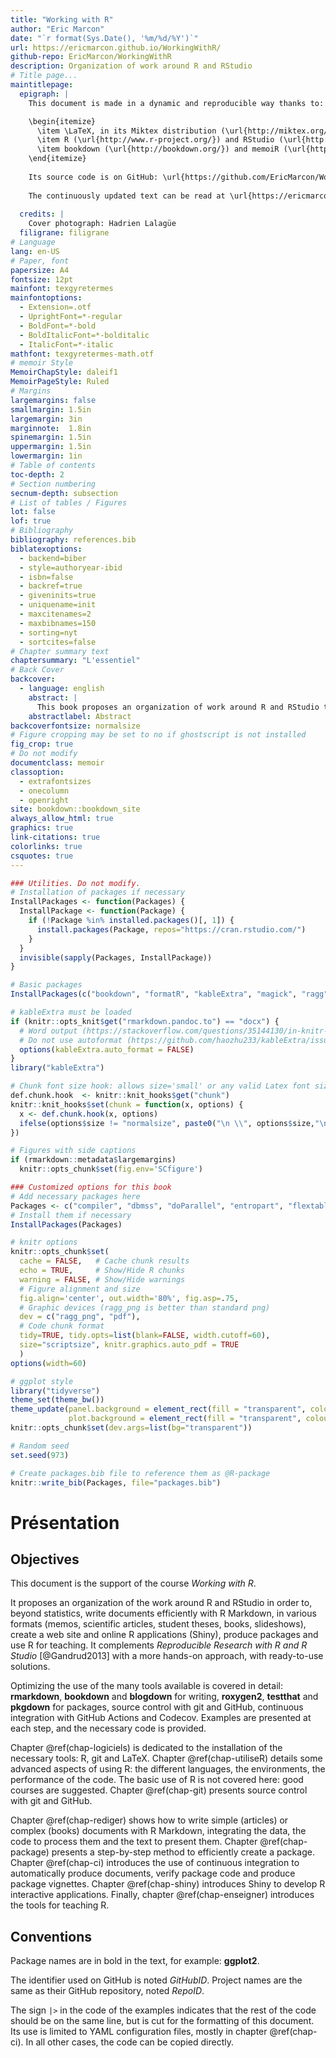 ```yaml
--- 
title: "Working with R"
author: "Eric Marcon"
date: "`r format(Sys.Date(), '%m/%d/%Y')`"
url: https://ericmarcon.github.io/WorkingWithR/
github-repo: EricMarcon/WorkingWithR
description: Organization of work around R and RStudio
# Title page...
maintitlepage:
  epigraph: |
    This document is made in a dynamic and reproducible way thanks to:

    \begin{itemize}
      \item \LaTeX, in its Miktex distribution (\url{http://miktex.org/}) and the memoir class (\url{http://www.ctan.org/pkg/memoir}).
      \item R (\url{http://www.r-project.org/}) and RStudio (\url{http://www.rstudio.com/})
      \item bookdown (\url{http://bookdown.org/}) and memoiR (\url{https://ericmarcon.github.io/memoiR/})
    \end{itemize}
    
    Its source code is on GitHub: \url{https://github.com/EricMarcon/WorkingWithR/}.
    
    The continuously updated text can be read at \url{https://ericmarcon.github.io/WorkingWithR/}.
    
  credits: |
    Cover photograph: Hadrien Lalagüe
  filigrane: filigrane
# Language
lang: en-US
# Paper, font
papersize: A4
fontsize: 12pt
mainfont: texgyretermes
mainfontoptions:
  - Extension=.otf
  - UprightFont=*-regular
  - BoldFont=*-bold
  - BoldItalicFont=*-bolditalic
  - ItalicFont=*-italic
mathfont: texgyretermes-math.otf
# memoir Style
MemoirChapStyle: daleif1
MemoirPageStyle: Ruled
# Margins
largemargins: false 
smallmargin: 1.5in
largemargin: 3in
marginnote:  1.8in
spinemargin: 1.5in
uppermargin: 1.5in
lowermargin: 1in
# Table of contents
toc-depth: 2
# Section numbering
secnum-depth: subsection
# List of tables / Figures
lot: false
lof: true
# Bibliography
bibliography: references.bib
biblatexoptions:
  - backend=biber
  - style=authoryear-ibid
  - isbn=false
  - backref=true
  - giveninits=true
  - uniquename=init
  - maxcitenames=2
  - maxbibnames=150
  - sorting=nyt
  - sortcites=false
# Chapter summary text
chaptersummary: "L'essentiel"
# Back Cover
backcover:
  - language: english
    abstract: |
      This book proposes an organization of work around R and RStudio to, beyond statistics, write documents efficiently with R Markdown, in various formats (memos, scientific articles, student theses, books, slideshows), create its website and online R applications (Shiny), produce packages and use R for teaching.
    abstractlabel: Abstract
backcoverfontsize: normalsize
# Figure cropping may be set to no if ghostscript is not installed
fig_crop: true
# Do not modify
documentclass: memoir
classoption:
  - extrafontsizes
  - onecolumn
  - openright
site: bookdown::bookdown_site
always_allow_html: true
graphics: true
link-citations: true
colorlinks: true
csquotes: true
---
```


<!-- Mandatory command to copy the "Take Home Message" icon in HTML--> 
<img src="images/trombone.png" alt="image" hidden/>

```r
### Utilities. Do not modify.
# Installation of packages if necessary
InstallPackages <- function(Packages) {
  InstallPackage <- function(Package) {
    if (!Package %in% installed.packages()[, 1]) {
      install.packages(Package, repos="https://cran.rstudio.com/")
    }
  }
  invisible(sapply(Packages, InstallPackage))
}

# Basic packages
InstallPackages(c("bookdown", "formatR", "kableExtra", "magick", "ragg"))

# kableExtra must be loaded 
if (knitr::opts_knit$get("rmarkdown.pandoc.to") == "docx") {
  # Word output (https://stackoverflow.com/questions/35144130/in-knitr-how-can-i-test-for-if-the-output-will-be-pdf-or-word)
  # Do not use autoformat (https://github.com/haozhu233/kableExtra/issues/308)
  options(kableExtra.auto_format = FALSE)
}
library("kableExtra")

# Chunk font size hook: allows size='small' or any valid Latex font size in chunk options
def.chunk.hook  <- knitr::knit_hooks$get("chunk")
knitr::knit_hooks$set(chunk = function(x, options) {
  x <- def.chunk.hook(x, options)
  ifelse(options$size != "normalsize", paste0("\n \\", options$size,"\n\n", x, "\n\n \\normalsize"), x)
})

# Figures with side captions
if (rmarkdown::metadata$largemargins)
  knitr::opts_chunk$set(fig.env='SCfigure')
```

```r
### Customized options for this book
# Add necessary packages here
Packages <- c("compiler", "dbmss", "doParallel", "entropart", "flextable", "foreach", "gridExtra", "htmlwidgets", "magrittr", "microbenchmark", "parallel", "profvis", "pryr", "ragg", "R6", "Rcpp", "RcppParallel", "secret", "spatstat", "targets", "testthat", "tidyverse", "usethis", "visNetwork")
# Install them if necessary
InstallPackages(Packages)

# knitr options
knitr::opts_chunk$set(
  cache = FALSE,   # Cache chunk results
  echo = TRUE,     # Show/Hide R chunks
  warning = FALSE, # Show/Hide warnings
  # Figure alignment and size
  fig.align='center', out.width='80%', fig.asp=.75,
  # Graphic devices (ragg_png is better than standard png)
  dev = c("ragg_png", "pdf"),
  # Code chunk format
  tidy=TRUE, tidy.opts=list(blank=FALSE, width.cutoff=60),
  size="scriptsize", knitr.graphics.auto_pdf = TRUE
  )
options(width=60)

# ggplot style
library("tidyverse")
theme_set(theme_bw())
theme_update(panel.background = element_rect(fill = "transparent", colour = NA),
             plot.background = element_rect(fill = "transparent", colour = NA))
knitr::opts_chunk$set(dev.args=list(bg="transparent"))

# Random seed
set.seed(973)

# Create packages.bib file to reference them as @R-package
knitr::write_bib(Packages, file="packages.bib")
```

# Présentation {-}

## Objectives {-}

This document is the support of the course *Working with R*.

It proposes an organization of the work around R and RStudio in order to, beyond statistics, write documents efficiently with R Markdown, in various formats (memos, scientific articles, student theses, books, slideshows), create a web site and online R applications (Shiny), produce packages and use R for teaching.
It complements *Reproducible Research with R and R Studio* [@Gandrud2013] with a more hands-on approach, with ready-to-use solutions.  

Optimizing the use of the many tools available is covered in detail: **rmarkdown**, **bookdown** and **blogdown** for writing, **roxygen2**, **testthat** and **pkgdown** for packages, source control with git and GitHub, continuous integration with GitHub Actions and Codecov.
Examples are presented at each step, and the necessary code is provided.

Chapter \@ref(chap-logiciels) is dedicated to the installation of the necessary tools: R, git and LaTeX.
Chapter \@ref(chap-utiliseR) details some advanced aspects of using R: the different languages, the environments, the performance of the code. 
The basic use of R is not covered here: good courses are suggested.
Chapter \@ref(chap-git) presents source control with git and GitHub.

Chapter \@ref(chap-rediger) shows how to write simple (articles) or complex (books) documents with R Markdown, integrating the data, the code to process them and the text to present them. 
Chapter \@ref(chap-package) presents a step-by-step method to efficiently create a package. 
Chapter \@ref(chap-ci) introduces the use of continuous integration to automatically produce documents, verify package code and produce package vignettes. 
Chapter \@ref(chap-shiny) introduces Shiny to develop R interactive applications.
Finally, chapter \@ref(chap-enseigner) introduces the tools for teaching R.


## Conventions {-}

Package names are in bold in the text, for example: **ggplot2**.

The identifier used on GitHub is noted *GitHubID*.
Project names are the same as their GitHub repository, noted *RepoID*.

The sign `|>` in the code of the examples indicates that the rest of the code should be on the same line, but is cut for the formatting of this document.
Its use is limited to YAML configuration files, mostly in chapter \@ref(chap-ci).
In all other cases, the code can be copied directly.

<!-- The \mainmatter command marks the beginning of the body of the LaTeX document--> 
<!-- It should not be deleted-->
\mainmatter
